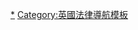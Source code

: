 {{Navbox
| name  = 英格兰法
| title = [[英格兰法]]
| bodyclass    = hlist

| group1 = 基本主题
| list1 = 
* [[英国宪法|宪法]]
* {{Le|英国行政法|United Kingdom administrative law}}
* {{Le|英格兰刑法|English criminal law}}
* [[英国合同法|合同法]]
* {{Le|英格兰侵权责任法|English tort law}}
* {{Le|英格兰法中的隐私|Privacy in English law}}
* {{Le|英格兰财产法|English property law}}
* {{Le|英格兰信托法|English trust law}}
* [[欧盟法律]]
* [[:Category:英格蘭判例法|判例法分类]]

| group2 = 延伸主题
| list2 =
* [[英国公司法|公司法]]
* {{Le|英国竞争法|United Kingdom competition law}}
* {{Le|英国劳动法|United Kingdom labour law}}
* {{Le|英国商法|United Kingdom commercial law}}
* {{Le|英格兰和威尔士的民事诉讼|Civil procedure in England and Wales}}
* {{Le|英格兰家庭法|English family law}}
* [[英格蘭和威爾斯的法院]]

| group3 = 相关系统
| list3 = 
* {{Le|英国法律|Law of the United Kingdom}}
* {{Le|北爱尔兰法律|Law of Northern Ireland}}
* {{Le|苏格兰法律|Scots law}}
* {{Le|威尔士法律|Welsh law}}
* {{Le|澳洲司法系统|Australian legal system}}
* {{Le|英属维尔京群岛法律|Law of the British Virgin Islands}}
* [[加拿大法律]]
* [[香港法律制度]]
* {{Le|印度法律|Law of India}}
* {{Le|新西兰法律|Law of New Zealand}}
* [[新加坡法律]]
* [[美国法律]]
* {{Le|盎格鲁-撒克逊法|Anglo-Saxon law}}
* [[英美法系]]
* [[衡平法]]
* [[血腥法典]]
* {{Le|追捕呼叫|Hue and cry}}

|below =
* {{Icon|category}}[[:Category:英格兰法律|分类]]
* {{Icon|portal}}[[Portal:法律|主题]]

}}<noinclude>
[[Category:英格兰法律|*]]
[[Category:英國法律導航模板]]
</noinclude>